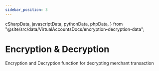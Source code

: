 ```yaml
---
sidebar_position: 3
---
```


  cSharpData,
  javascriptData,
  pythonData,
  phpData,
} from "@site/src/data/VirtualAccountsDocs/encryption-decryption-data";

# Encryption & Decryption

Encryption and Decryption function for decrypting merchant transaction

<AccordionLang items={javascriptData} />
<AccordionLang items={pythonData} />
<AccordionLang items={phpData} />
<AccordionLang items={cSharpData} />

